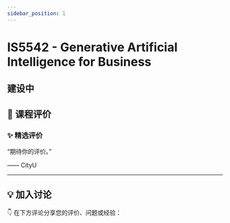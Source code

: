 ```yaml
---
sidebar_position: 1
---
```



# IS5542 - Generative Artificial Intelligence for Business

## 建设中

## **💬 课程评价**

### ✨ **精选评价**
<div className={commentStyles.commentBox}>
    <p className={commentStyles.commentText}>
        “期待你的评价。”
    </p>
    <p className={commentStyles.commentAuthor}>—— CityU</p>
</div>

---

## **💡 加入讨论**

👇 在下方评论分享您的评价、问题或经验：
<Utterances />
